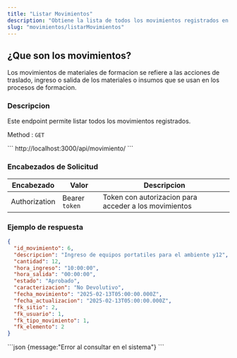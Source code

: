 ```yaml
---
title: "Listar Movimientos"
description: "Obtiene la lista de todos los movimientos registrados en el sistema."
slug: "movimientos/listarMovimientos"
---
```


<h2>¿Que son los movimientos?</h2>

Los movimientos de materiales de formacion se refiere a las acciones de traslado, ingreso o salida de los materiales o insumos que se usan en los procesos de formacion.

<h3>Descripcion</h3>

Este endpoint permite listar todos los movimientos registrados.


Method : `GET`

<Tabs>
  <TabItem label="Endpoint">
  ```
  http://localhost:3000/api/movimiento/
  ```
  </TabItem>
</Tabs>

<h3>Encabezados de Solicitud</h3>

| Encabezado | Valor | Descripcion
|----------|-------| -------
| Authorization |  Bearer `token` | Token con autorizacion para acceder a los movimientos


<h3>Ejemplo de respuesta</h3>

<Tabs>
  <TabItem label="Status 200">

  ```json
{
    "id_movimiento": 6,
    "descripcion": "Ingreso de equipos portatiles para el ambiente y12",
    "cantidad": 12,
    "hora_ingreso": "10:00:00",
    "hora_salida": "00:00:00",
    "estado": "Aprobado",
    "caracterizacion": "No Devolutivo",
    "fecha_movimiento": "2025-02-13T05:00:00.000Z",
    "fecha_actualizacion": "2025-02-13T05:00:00.000Z",
    "fk_sitio": 2,
    "fk_usuario": 1,
    "fk_tipo_movimiento": 1,
    "fk_elemento": 2
  }
```
  </TabItem>

  <TabItem label="Status 500">
  ```json
  {message:"Error al consultar en el sistema"}
  ```
  </TabItem>
</Tabs>